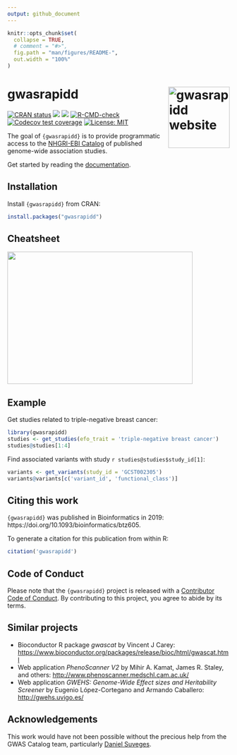 ```yaml
---
output: github_document
---
```


<!-- README.md is generated from README.Rmd. Please edit that file -->

```r
knitr::opts_chunk$set(
  collapse = TRUE,
  # comment = "#>",
  fig.path = "man/figures/README-",
  out.width = "100%"
)
```

# gwasrapidd <a href="https://rmagno.eu/gwasrapidd/"><img src="man/figures/logo.svg" align="right" height="139" alt="gwasrapidd website" /></a>

[![CRAN status](https://www.r-pkg.org/badges/version/gwasrapidd)](https://CRAN.R-project.org/package=gwasrapidd)
[![](https://img.shields.io/badge/doi-10.1093/bioinformatics/btz605-blue.svg)](https://doi.org/10.1093/bioinformatics/btz605)
[![](https://img.shields.io/badge/Altmetric-38-yellow.svg)](https://www.altmetric.com/details/64505748)
[![R-CMD-check](https://github.com/ramiromagno/gwasrapidd/actions/workflows/R-CMD-check.yaml/badge.svg)](https://github.com/ramiromagno/gwasrapidd/actions/workflows/R-CMD-check.yaml)
[![Codecov test coverage](https://codecov.io/gh/ramiromagno/gwasrapidd/branch/master/graph/badge.svg)](https://app.codecov.io/gh/ramiromagno/gwasrapidd?branch=master)
[![License: MIT](https://img.shields.io/badge/License-MIT-yellow.svg)](https://opensource.org/license/mit/)

The goal of `{gwasrapidd}` is to provide programmatic access to the [NHGRI-EBI
Catalog](https://www.ebi.ac.uk/gwas) of published genome-wide association
studies.

Get started by reading the
[documentation](https://rmagno.eu/gwasrapidd/articles/gwasrapidd.html).

## Installation

Install `{gwasrapidd}` from CRAN:

``` r
install.packages("gwasrapidd")
```

## Cheatsheet

<a href="https://github.com/rstudio/cheatsheets/blob/master/gwasrapidd.pdf"><img src="https://raw.githubusercontent.com/rstudio/cheatsheets/master/pngs/gwasrapidd.png" width="420" height="300"/></a>

## Example

Get studies related to triple-negative breast cancer:

```r
library(gwasrapidd)
studies <- get_studies(efo_trait = 'triple-negative breast cancer')
studies@studies[1:4]
```

Find associated variants with study `r studies@studies$study_id[1]`:

```r
variants <- get_variants(study_id = 'GCST002305')
variants@variants[c('variant_id', 'functional_class')]
```

## Citing this work

`{gwasrapidd}` was published in Bioinformatics in 2019:
https://doi.org/10.1093/bioinformatics/btz605.

To generate a citation for this publication from within R:

```r
citation('gwasrapidd')
```

## Code of Conduct
  
Please note that the `{gwasrapidd}` project is released with a [Contributor Code
of Conduct](https://rmagno.eu/gwasrapidd/CODE_OF_CONDUCT.html). By contributing
to this project, you agree to abide by its terms.

## Similar projects

- Bioconductor R package *gwascat* by Vincent J Carey:
[https://www.bioconductor.org/packages/release/bioc/html/gwascat.html](https://www.bioconductor.org/packages/release/bioc/html/gwascat.html)
- Web application *PhenoScanner V2* by Mihir A. Kamat, James R. Staley, and
others:
[http://www.phenoscanner.medschl.cam.ac.uk/](http://www.phenoscanner.medschl.cam.ac.uk/)
- Web application *GWEHS: Genome-Wide Effect sizes and Heritability Screener* by
Eugenio López-Cortegano and Armando Caballero:
[http://gwehs.uvigo.es/](http://gwehs.uvigo.es/)

## Acknowledgements

This work would have not been possible without the precious help from the GWAS
Catalog team, particularly [Daniel
Suveges](https://www.ebi.ac.uk/about/people/daniel-suveges).
